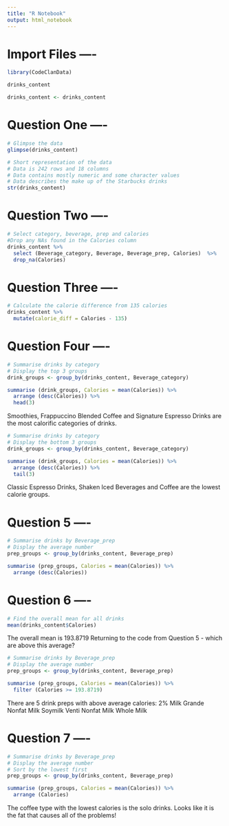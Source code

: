 ```yaml
---
title: "R Notebook"
output: html_notebook
---
```

# Import Files ----
```r
library(CodeClanData)
```
```r
drinks_content
```

```r
drinks_content <- drinks_content
```

# Question One ----

```r
# Glimpse the data 
glimpse(drinks_content)
```

```r
# Short representation of the data 
# Data is 242 rows and 18 columns
# Data contains mostly numeric and some character values
# Data describes the make up of the Starbucks drinks
str(drinks_content)
```

# Question Two ----

```r
# Select category, beverage, prep and calories
#Drop any NAs found in the Calories column
drinks_content %>%
  select (Beverage_category, Beverage, Beverage_prep, Calories)  %>%
  drop_na(Calories)
```

# Question Three ----

```r
# Calculate the calorie difference from 135 calories
drinks_content %>%
  mutate(calorie_diff = Calories - 135) 
```

# Question Four ----

```r
# Summarise drinks by category 
# Display the top 3 groups
drink_groups <- group_by(drinks_content, Beverage_category)

summarise (drink_groups, Calories = mean(Calories)) %>%
  arrange (desc(Calories)) %>%
  head(3)
```

Smoothies, Frappuccino Blended Coffee and Signature Espresso Drinks are the 
most calorific categories of drinks.

```r
# Summarise drinks by category 
# Display the bottom 3 groups
drink_groups <- group_by(drinks_content, Beverage_category)

summarise (drink_groups, Calories = mean(Calories)) %>%
  arrange (desc(Calories)) %>%
  tail(3)
```
Classic Espresso Drinks, Shaken Iced Beverages and Coffee are the lowest
calorie groups.

# Question 5 ----
```r
# Summarise drinks by Beverage_prep 
# Display the average number
prep_groups <- group_by(drinks_content, Beverage_prep)

summarise (prep_groups, Calories = mean(Calories)) %>%
  arrange (desc(Calories)) 
```

# Question 6 ----

```r
# Find the overall mean for all drinks
mean(drinks_content$Calories)
```

The overall mean is 193.8719
Returning to the code from Question 5 - which are above this average?

```r
# Summarise drinks by Beverage_prep 
# Display the average number
prep_groups <- group_by(drinks_content, Beverage_prep)

summarise (prep_groups, Calories = mean(Calories)) %>%
  filter (Calories >= 193.8719) 
```
There are 5 drink preps with above average calories:
  2% Milk
  Grande Nonfat Milk
  Soymilk
  Venti Nonfat Milk
  Whole Milk
  
# Question 7 ----

```r
# Summarise drinks by Beverage_prep 
# Display the average number
# Sort by the lowest first
prep_groups <- group_by(drinks_content, Beverage_prep)

summarise (prep_groups, Calories = mean(Calories)) %>%
  arrange (Calories) 
```
The coffee type with the lowest calories is the solo drinks.
Looks like it is the fat that causes all of the problems!
